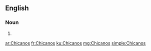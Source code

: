 ==English==

===Noun===
{{head|en}}

# {{plural of|Chicano}}

[[ar:Chicanos]]
[[fr:Chicanos]]
[[ku:Chicanos]]
[[mg:Chicanos]]
[[simple:Chicanos]]